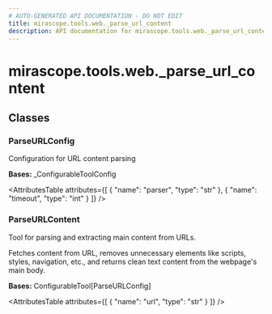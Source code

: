 ```yaml
---
# AUTO-GENERATED API DOCUMENTATION - DO NOT EDIT
title: mirascope.tools.web._parse_url_content
description: API documentation for mirascope.tools.web._parse_url_content
---
```


# mirascope.tools.web._parse_url_content

<ApiType type="Module" />

## Classes

### ParseURLConfig

<ApiType type="Class" />

Configuration for URL content parsing

**Bases:** _ConfigurableToolConfig

<AttributesTable
  attributes={[
  {
    "name": "parser",
    "type": "str"
  },
  {
    "name": "timeout",
    "type": "int"
  }
]}
/>


### ParseURLContent

<ApiType type="Class" />

Tool for parsing and extracting main content from URLs.

Fetches content from URL, removes unnecessary elements like scripts, styles, navigation, etc.,
and returns clean text content from the webpage's main body.

**Bases:** ConfigurableTool[ParseURLConfig]

<AttributesTable
  attributes={[
  {
    "name": "url",
    "type": "str"
  }
]}
/>



